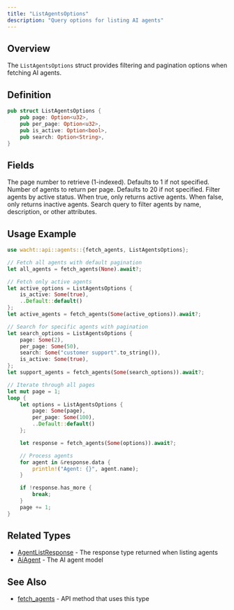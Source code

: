 ```yaml
---
title: "ListAgentsOptions"
description: "Query options for listing AI agents"
---
```


## Overview

The `ListAgentsOptions` struct provides filtering and pagination options when fetching AI agents.

## Definition

```rust
pub struct ListAgentsOptions {
    pub page: Option<u32>,
    pub per_page: Option<u32>,
    pub is_active: Option<bool>,
    pub search: Option<String>,
}
```

## Fields

<ParamField path="page" type="Option<u32>">
  The page number to retrieve (1-indexed). Defaults to 1 if not specified.
</ParamField>

<ParamField path="per_page" type="Option<u32>">
  Number of agents to return per page. Defaults to 20 if not specified.
</ParamField>

<ParamField path="is_active" type="Option<bool>">
  Filter agents by active status. When true, only returns active agents. When false, only returns inactive agents.
</ParamField>

<ParamField path="search" type="Option<String>">
  Search query to filter agents by name, description, or other attributes.
</ParamField>

## Usage Example

```rust
use wacht::api::agents::{fetch_agents, ListAgentsOptions};

// Fetch all agents with default pagination
let all_agents = fetch_agents(None).await?;

// Fetch only active agents
let active_options = ListAgentsOptions {
    is_active: Some(true),
    ..Default::default()
};
let active_agents = fetch_agents(Some(active_options)).await?;

// Search for specific agents with pagination
let search_options = ListAgentsOptions {
    page: Some(2),
    per_page: Some(50),
    search: Some("customer support".to_string()),
    is_active: Some(true),
};
let support_agents = fetch_agents(Some(search_options)).await?;

// Iterate through all pages
let mut page = 1;
loop {
    let options = ListAgentsOptions {
        page: Some(page),
        per_page: Some(100),
        ..Default::default()
    };

    let response = fetch_agents(Some(options)).await?;

    // Process agents
    for agent in &response.data {
        println!("Agent: {}", agent.name);
    }

    if !response.has_more {
        break;
    }
    page += 1;
}
```

## Related Types

- [AgentListResponse](/rust-sdk/types/agent-list-response) - The response type returned when listing agents
- [AiAgent](/rust-sdk/types/ai-agent) - The AI agent model

## See Also

- [fetch_agents](/rust-sdk/api/fetch-agents) - API method that uses this type

